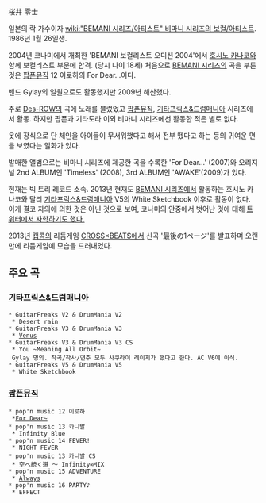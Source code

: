 桜井 零士 

일본의 락 가수이자 [[wiki:"BEMANI 시리즈/아티스트" 비마니 시리즈의 보컬/아티스트]]. 1986년 1월 26일생.

2004년 코나미에서 개최한 'BEMANI 보컬리스트 오디션 2004'에서 [[호시노 카나코]]와 함께 보컬리스트 부문에 합격. (당시 나이 18세) 처음으로 [[BEMANI 시리즈]]의 곡을 부른 것은 [[팝픈뮤직]] 12 이로하의 For Dear...이다. 

밴드 Gylay의 일원으로도 활동했지만 2009년 해산했다.

주로 [[Des-ROW]]의 곡에 노래를 불렀었고 [[팝픈뮤직]], [[기타프릭스&드럼매니아]] 시리즈에서 활동. 하지만 팝픈과 기타도라 이외 비마니 시리즈에선 활동한 적은 별로 없다.

옷에 장식으로 단 체인을 아이들이 무서워했다고 해서 전부 뗐다고 하는 등의 귀여운 면을 보였다는 일화가 있다.

발매한 앨범으로는 비마니 시리즈에 제공한 곡을 수록한 'For Dear...' (2007)와 오리지널 2nd ALBUM인 'Timeless' (2008), 3rd ALBUM인 'AWAKE'(2009)가 있다.

현재는 빅 트리 레코드 소속. 2013년 현재도 [[BEMANI 시리즈]]에서 활동하는 호시노 카나코와 달리 [[기타프릭스&드럼매니아]] V5의 White Sketchbook 이후로 활동이 없다. 이게 결코 자의에 의한 것은 아닌 것으로 보여, 코나미의 안중에서 벗어난 것에 대해 [https://twitter.com/rayzyrayzy/status/400007846844436480 트위터에서 자학하기도 했다.]

2013년 [[캡콤]]의 리듬게임 [[CROSS×BEATS]]에서 신곡 '最後の1ページ'를 발표하며 오랜만에 리듬게임에 모습을 드러내었다.

== 주요 곡 ==
=== [[기타프릭스&드럼매니아]] ===
 * GuitarFreaks V2 & DrumMania V2
  * Desert rain
 * GuitarFreaks V3 & DrumMania V3
  * [[Venus]]
 * GuitarFreaks V3 & DrumMania V3 CS
  * You ~Meaning All Orbit~
  Gylay 명의. 작곡/작사/연주 모두 사쿠라이 레이지가 했다고 한다. AC V6에 이식.
 * GuitarFreaks V5 & DrumMania V5
  * White Sketchbook

=== [[팝픈뮤직]] ===
 * pop'n music 12 이로하
  *[[For Dear~]]
 * pop'n music 13 카니발
  * Infinity Blue
 * pop'n music 14 FEVER!
  * NIGHT FEVER
 * pop'n music 13 카니발 CS
  * 空へ続く道 ～ Infinity∞MIX
 * pop'n music 15 ADVENTURE
  * [[Always]]
 * pop'n music 16 PARTY♪
  * EFFECT
